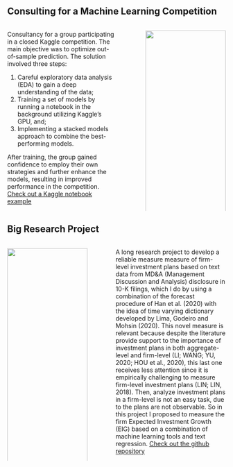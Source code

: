 ## Consulting for a Machine Learning Competition

::: columns
::: {.column width="55%"}
Consultancy for a group participating in a closed Kaggle competition. The main objective was to optimize out-of-sample prediction. The solution involved three steps:

1.  Careful exploratory data analysis (EDA) to gain a deep understanding of the data;
2.  Training a set of models by running a notebook in the background utilizing Kaggle's GPU, and;
3.  Implementing a stacked models approach to combine the best-performing models.

After training, the group gained confidence to employ their own strategies and further enhance the models, resulting in improved performance in the competition. [Check out a Kaggle notebook example](https://github.com/gustavocxavier/EIGtextRegression)
:::

::: {.column width="5%"}
:::

::: {.column width="40%"}
[![](images/dataconsulting.jfif){width="100%"}](https://www.kaggle.com/code/gustavocxavier/train-xgb-nnet-stack/notebook)
:::
:::

<!-- ## Shiny Flex Dashboard - Sales forecasting and anomaly detection -->

## Big Research Project

::: columns
::: {.column width="40%"}
[![](images/computer-screen-robot.jpg){width="100%"}](https://github.com/gustavocxavier/EIGtextRegression)
:::

::: {.column width="5%"}
:::

::: {.column width="55%"}
A long research project to develop a reliable measure measure of firm-level investment plans based on text data from MD&A (Management Discussion and Analysis) disclosure in 10-K filings, which I do by using a combination of the forecast procedure of Han et al. (2020) with the idea of time varying dictionary developed by Lima, Godeiro and Mohsin (2020). This novel measure is relevant because despite the literature provide support to the importance of investment plans in both aggregate-level and firm-level (LI; WANG; YU, 2020; HOU et al., 2020), this last one receives less attention since it is empirically challenging to measure firm-level investment plans (LIN; LIN, 2018). Then, analyze investment plans in a firm-level is not an easy task, due to the plans are not observable. So in this project I proposed to measure the firm Expected Investment Growth (EIG) based on a combination of machine learning tools and text regression.
[Check out the github repository](https://github.com/gustavocxavier/EIGtextRegression)
:::
:::
